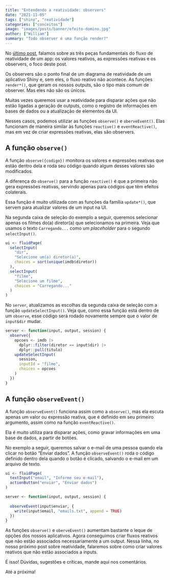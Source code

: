 ```yaml
---
title: "Entendendo a reatividade: observers"
date: "2021-11-05"
tags: ["shiny", "reatividade"]
categories: ["conceitos"]
image: "images/posts/banner/efeito-domino.jpg"
author: ["William"]
summary: "Todo observer é uma função render?"
---
```


No [último post](https://blog.curso-r.com/posts/2021-09-12-reatividade-pt1/), falamos sobre as três peças fundamentais do fluxo de reatividade de um app: os valores reativos, as expressões reativas e os observers, o foco deste post.

Os observers são o ponto final de um diagrama de reatividade de um aplicativo Shiny e, sem eles, o fluxo reativo não acontece. As funções `render*()`, que geram os nossos outputs, são o tipo mais comum de observer. Mas eles não são os únicos.

Muitas vezes queremos usar a reatividade para disparar ações que não estão ligadas a geração de outputs, como o registro de informações em bases de dados ou a atualização de elementos da UI.

Nesses casos, podemos utilizar as funções `observe()` e `oberveEvent()`. Elas funcionam de maneira similar às funções `reactive()` e `eventReactive()`, mas em vez de criar expressões reativas, elas são observers.

## A função `observe()`

A função `observe({codigo})` monitora os valores e expressões reativas que estão dentro dela e roda seu código quando algum desses valores são modificados.

A diferença do `observe()` para a função `reactive()` é que a primeira não gera expressões reativas, servindo apenas para códigos que têm efeitos colaterais.

Essa função é muito utilizada com as funções da família `update*()`, que servem para atualizar valores de um input na UI.

Na segunda caixa de seleção do exemplo a seguir, queremos selecionar apenas os filmes do(a) diretor(a) que selecionamos na primeira. Veja que usamos o texto `Carregando...` como um *placeholder* para o segundo `selectInput()`.

```r
ui <- fluidPage(
  selectInput(
    "dir",
    "Selecione um(a) diretor(a)",
    choices = sort(unique(imdb$diretor))
  ),
  selectInput(
    "filme",
    "Selecione um filme",
    choices = "Carregando..."
  )
)
```

No `server`, atualizamos as escolhas da segunda caixa de seleção com a função `updateSelectInput()`. Veja que, como essa função está dentro de um `observe`, esse código será rodado novamente sempre que o valor de `input$dir` mudar.

```r
server <- function(input, output, session) {
  observe({
    opcoes <- imdb |> 
      dplyr::filter(diretor == input$dir) |> 
      dplyr::pull(titulo)
    updateSelectInput(
      session,
      inputId = "filme",
      choices = opcoes
    )
  })
}
```

## A função `observeEvent()`

A função `observeEvent()` funciona assim como a `observe()`, mas ela escuta apenas um valor ou expressão reativa, que é definido em seu primeiro argumento, assim como na função `eventReactive()`.

Ela é muito utiliza para disparar ações, como gravar informações em uma base de dados, a partir de botões.

No exemplo a seguir, queremos salvar o e-mail de uma pessoa quando ela clicar no botão "Enviar dados". A função `observeEvent()` roda o código definido dentro dela quando o botão é clicado, salvando o e-mail em um arquivo de texto.

```r
ui <- fluidPage(
  textInput("email", "Informe seu e-mail"),
  actionButton("enviar", "Enviar dados")
)

server <- function(input, output, session) {
  
  observeEvent(input$enviar, {
    write(input$email, "emails.txt", append = TRUE)
  })
}
```

As funções `observe()` e `oberveEvent()` aumentam bastante o leque de opções dos nossos aplicativos. Agora conseguimos criar fluxos reativos que não estão associados necessariamente a um output. Nessa linha, no nosso próximo post sobre reatividade, falaremos sobre como criar valores reativos que não estão associados a inputs.

É isso! Dúvidas, sugestões e críticas, mande aqui nos comentários. 

Até a próxima!

